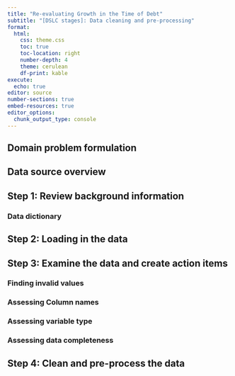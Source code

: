```yaml
---
title: "Re-evaluating Growth in the Time of Debt"
subtitle: "[DSLC stages]: Data cleaning and pre-processing"
format: 
  html:
    css: theme.css
    toc: true
    toc-location: right
    number-depth: 4
    theme: cerulean
    df-print: kable
execute:
  echo: true
editor: source
number-sections: true
embed-resources: true
editor_options: 
  chunk_output_type: console
---
```



## Domain problem formulation


## Data source overview



## Step 1: Review background information {#sec-bg-info}


### Data dictionary


## Step 2: Loading in the data


## Step 3: Examine the data and create action items

### Finding invalid values


### Assessing Column names



### Assessing variable type


### Assessing data completeness

## Step 4: Clean and pre-process the data
